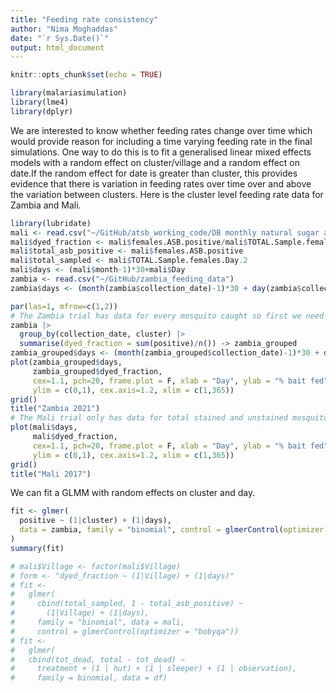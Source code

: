 ```yaml
---
title: "Feeding rate consistency"
author: "Nima Moghaddas"
date: "`r Sys.Date()`"
output: html_document
---
```


```r
knitr::opts_chunk$set(echo = TRUE)
```

```r
library(malariasimulation)
library(lme4)
library(dplyr)
```

We are interested to know whether feeding rates change over time which would provide reason for including a time varying feeding rate in the final simulations. One way to do this is to fit a generalised linear mixed effects models with a random effect on cluster/village and a random effect on date.If the random effect for date is greater than cluster, this provides evidence that there is variation in feeding rates over time over and above the variation between clusters. Here is the cluster level feeding rate data for Zambia and Mali.

```r
library(lubridate)
mali <- read.csv("~/GitHub/atsb_working_code/DB monthly natural sugar and ASB feeding/day 2-Table 1.csv")[-(64:65),]
mali$dyed_fraction <- mali$females.ASB.positive/mali$TOTAL.Sample.females.Day.2
mali$total_asb_positive <- mali$females.ASB.positive 
mali$total_sampled <- mali$TOTAL.Sample.females.Day.2 
mali$days <- (mali$month-1)*30+mali$Day
zambia <- read.csv("~/GitHub/zambia_feeding_data")
zambia$days <- (month(zambia$collection_date)-1)*30 + day(zambia$collection_date)
```
```r
par(las=1, mfrow=c(1,2))
# The Zambia trial has data for every mosquito caught so first we need to summarise across cluster and date
zambia |> 
  group_by(collection_date, cluster) |>
  summarise(dyed_fraction = sum(positive)/n()) -> zambia_grouped
zambia_grouped$days <- (month(zambia_grouped$collection_date)-1)*30 + day(zambia_grouped$collection_date)
plot(zambia_grouped$days,
     zambia_grouped$dyed_fraction,
     cex=1.1, pch=20, frame.plot = F, xlab = "Day", ylab = "% bait fed",
     ylim = c(0,1), cex.axis=1.2, xlim = c(1,365))
grid()
title("Zambia 2021")
# The Mali trial only has data for total stained and unstained mosquitoes by village and date
plot(mali$days, 
     mali$dyed_fraction,
     cex=1.1, pch=20, frame.plot = F, xlab = "Day", ylab = "% bait fed",
     ylim = c(0,1), cex.axis=1.2, xlim = c(1,365))
grid()
title("Mali 2017")

```

We can fit a GLMM with random effects on cluster and day.

```r
fit <- glmer(
  positive ~ (1|cluster) + (1|days),
  data = zambia, family = "binomial", control = glmerControl(optimizer = "bobyqa")
)
summary(fit)
```
```r
# mali$Village <- factor(mali$Village)
# form <- "dyed_fraction ~ (1|Village) + (1|days)"
# fit <-
#   glmer(
#     cbind(total_sampled, 1 - total_asb_positive) ~ 
#       (1|Village) + (1|days),
#     family = "binomial", data = mali,
#     control = glmerControl(optimizer = "bobyqa"))
# fit <-
#   glmer(
#   cbind(tot_dead, total - tot_dead) ~
#     treatment + (1 | hut) + (1 | sleeper) + (1 | observation),
#     family = binomial, data = df)
```


